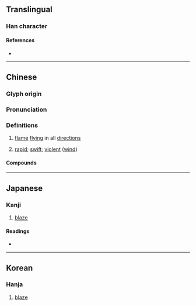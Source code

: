 {{character info}}
==Translingual==

===Han character===
{{Han char|rn=86|rad=火|as=11|sn=15|four=91891|canj=FMWF|ids=⿰火票}}

====References====
* {{Han ref|kx=0680.130|dkj=19325|dj=1091.190|hdz=32228.100|uh=719B|ud=29083|bh=E664|bd=58980}}

----

==Chinese==
{{zh-forms}}

===Glyph origin===
{{Han etym}}

===Pronunciation===
{{zh-pron
|m=biāo
|c=biu1
|mc=y
|oc=y
|cat=n,a
}}

===Definitions===
{{zh-hanzi}}

# {{lb|zh|literary}} [[flame]] [[fly]]ing in all [[direction]]s
# {{lb|zh|literary}} [[rapid]]; [[swift]]; [[violent]] ([[wind]])

====Compounds====
{{zh-der|熛炭|熛起|熛風|熛闕}}

----

==Japanese==

===Kanji===
{{ja-kanji|grade=|rs=火11}}

# [[blaze]]

====Readings====
* {{ja-readings|on=ひょう|kun=}}

----

==Korean==

===Hanja===
{{ko-hanja|hangeul=표|eumhun=|rv=pyo|mr=p'yo|y=phyo}}

# [[blaze]]